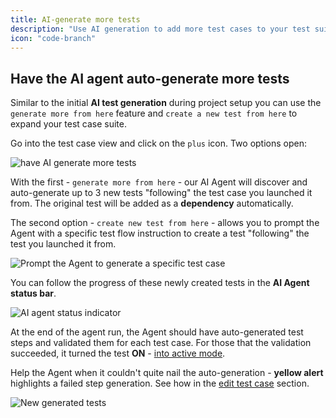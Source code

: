 ```yaml
---
title: AI-generate more tests
description: "Use AI generation to add more test cases to your test suite and increase your coverage."
icon: "code-branch"
---
```


## Have the AI agent auto-generate more tests

Similar to the initial **AI test generation** during project setup you can use the `generate more from here` feature and `create a new test from here` to expand your test case suite.

Go into the test case view and click on the `plus` icon. Two options open:

<Frame caption="Have the AI agent generate more tests, 12/2024">
  <img
    src="/images/expand/generate-more.png"
    alt="have AI generate more tests"
  />
</Frame>

With the first - `generate more from here` - our AI Agent will discover and auto-generate up to 3 new tests "following" the test case you launched it from. The original test will be added as a **dependency** automatically.

The second option - `create new test from here` - allows you to prompt the Agent with a specific test flow instruction to create a test "following" the test you launched it from.

<Frame caption="Prompt the Agent to generate a specific test case, 12/2024">
  <img
    src="/images/expand/create-prompt.png"
    alt="Prompt the Agent to generate a specific test case"
  />
</Frame>

You can follow the progress of these newly created tests in the **AI Agent status bar**.

<Frame caption="AI agent informs what it does, 10/2024">
  <img
    src="/images/expand/generating-more-agent-running.png"
    alt="AI agent status indicator"
  />
</Frame>

At the end of the agent run, the Agent should have auto-generated test steps and validated them for each test case. For those that the validation succeeded, it turned the test **ON** - [into active mode](/get-started/execute-test-cases).

Help the Agent when it couldn't quite nail the auto-generation - **yellow alert** highlights a failed step generation. See how in the [edit test case](/get-started/edit-test-case) section.

<Frame caption="New generated tests, 10/2024">
  <img src="/images/expand/new-generated-tests.png" alt="New generated tests" />
</Frame>
